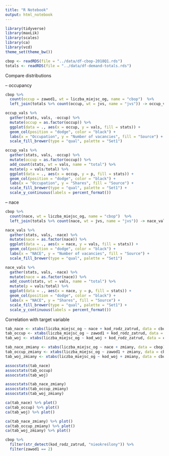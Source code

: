 ```yaml
---
title: "R Notebook"
output: html_notebook
---
```


```r
library(tidyverse)
library(maxLik)
library(scales)
library(ca)
library(vcd)
theme_set(theme_bw())
```

```r
cbop <- readRDS(file = "../data/df-cbop-2018Q1.rds")
totals <- readRDS(file = "../data/df-demand-totals.rds")
```

Compare distributions

-- occupancy

```r
cbop %>%
  count(occup = zawod1, wt = liczba_miejsc_og, name = "cbop")  %>%
  left_join(totals %>% count(occup, wt = jvs, name = "jvs")) -> occup_vals

occup_vals %>%
  gather(stats, vals, -occup) %>%
  mutate(occup = as.factor(occup)) %>%
  ggplot(data = ., aes(x = occup, y = vals, fill = stats)) +
  geom_col(position = "dodge", color = "black") + 
  labs(x = "Occupation", y = "Number of vacancies", fill = "Source") +
  scale_fill_brewer(type = "qual", palette = "Set1")

occup_vals %>%
  gather(stats, vals, -occup) %>%
  mutate(occup = as.factor(occup)) %>%
  add_count(stats, wt = vals, name = "total") %>%
  mutate(p = vals/total) %>%
  ggplot(data = ., aes(x = occup, y = p, fill = stats)) +
  geom_col(position = "dodge", color = "black") + 
  labs(x = "Occupation", y = "Shares", fill = "Source") +
  scale_fill_brewer(type = "qual", palette = "Set1") +
  scale_y_continuous(labels = percent_format())

```

-- nace

```r
cbop %>%
  count(nace, wt = liczba_miejsc_og, name = "cbop")  %>%
  left_join(totals %>% count(nace, wt = jvs, name = "jvs")) -> nace_vals

nace_vals %>%
  gather(stats, vals, -nace) %>%
  mutate(nace = as.factor(nace)) %>%
  ggplot(data = ., aes(x = nace, y = vals, fill = stats)) +
  geom_col(position = "dodge", color = "black") + 
  labs(x = "NACE", y = "Number of vacancies", fill = "Source") +
  scale_fill_brewer(type = "qual", palette = "Set1")

nace_vals %>%
  gather(stats, vals, -nace) %>%
  mutate(nace = as.factor(nace)) %>%
  add_count(stats, wt = vals, name = "total") %>%
  mutate(p = vals/total) %>%
  ggplot(data = ., aes(x = nace, y = p, fill = stats)) +
  geom_col(position = "dodge", color = "black") + 
  labs(x = "NACE", y = "Shares", fill = "Source") +
  scale_fill_brewer(type = "qual", palette = "Set1") +
  scale_y_continuous(labels = percent_format())
```

Correlation with target variable

```r
tab_nace <- xtabs(liczba_miejsc_og ~ nace + kod_rodz_zatrud, data = cbop)
tab_occup <- xtabs(liczba_miejsc_og ~ zawod1 + kod_rodz_zatrud, data = cbop)
tab_woj <- xtabs(liczba_miejsc_og ~ kod_woj + kod_rodz_zatrud, data = cbop)

tab_nace_zmiany <- xtabs(liczba_miejsc_og ~ nace + zmiany, data = cbop)
tab_occup_zmiany <- xtabs(liczba_miejsc_og ~ zawod1 + zmiany, data = cbop)
tab_woj_zmiany <- xtabs(liczba_miejsc_og ~ kod_woj + zmiany, data = cbop)


```

```r
assocstats(tab_nace)
assocstats(tab_occup)
assocstats(tab_woj)

assocstats(tab_nace_zmiany)
assocstats(tab_occup_zmiany)
assocstats(tab_woj_zmiany)

```

```r
ca(tab_nace) %>% plot()
ca(tab_occup) %>% plot()
ca(tab_woj) %>% plot()

ca(tab_nace_zmiany) %>% plot()
ca(tab_occup_zmiany) %>% plot()
ca(tab_woj_zmiany) %>% plot()

```

```r
cbop %>% 
  filter(str_detect(kod_rodz_zatrud, "nieokreślony")) %>%
  filter(zawod1 == 2)
```

